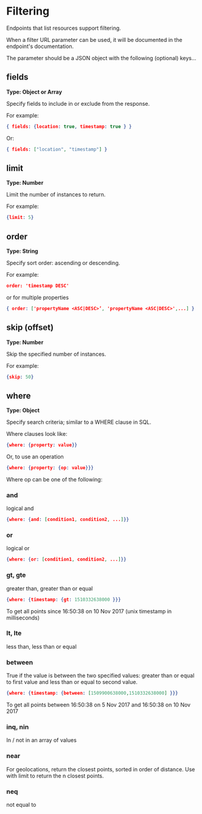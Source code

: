 # Filtering

Endpoints that list resources support filtering.

When a filter URL parameter can be used, it will be documented in the endpoint's documentation.

The parameter should be a JSON object with the following (optional) keys...

## fields

**Type: Object or Array**

Specify fields to include in or exclude from the response.

For example:

```json
{ fields: {location: true, timestamp: true } }
```

Or:

```json
{ fields: ["location", "timestamp"] }
```

## limit

**Type: Number**

Limit the number of instances to return.

For example:

```json
{limit: 5}
```

## order

**Type: String**

Specify sort order: ascending or descending.

For example:

```json
order: 'timestamp DESC'
```

or for multiple properties

```json
{ order: ['propertyName <ASC|DESC>’, 'propertyName <ASC|DESC>',...] }
```

## skip (offset)

**Type: Number**

Skip the specified number of instances.

For example:

```json
{skip: 50}
```

## where

**Type: Object**

Specify search criteria; similar to a WHERE clause in SQL.

Where clauses look like:

```json
{where: {property: value}}
```

Or, to use an operation

```json
{where: {property: {op: value}}}
```

Where op can be one of the following:

### and

logical and

```json
{where: {and: [condition1, condition2, ...]}}
```

### or

logical or

```json
{where: {or: [condition1, condition2, ...]}}
```

### gt, gte

greater than, greater than or equal

```json
{where: {timestamp: {gt: 1510332638000 }}}
```

To get all points since 16:50:38 on 10 Nov 2017 (unix timestamp in milliseconds)

### lt, lte

less than, less than or equal

### between

True if the value is between the two specified values: greater
than or equal to first value and less than or equal to second
value.

```json
{where: {timestamp: {between: [1509900638000,1510332638000] }}}
```

To get all points between 16:50:38 on 5 Nov 2017 and 16:50:38
on 10 Nov 2017

### inq, nin

In / not in an array of values

### near

For geolocations, return the closest points, sorted in order of
distance. Use with limit to return the n closest points.

### neq

not equal to
